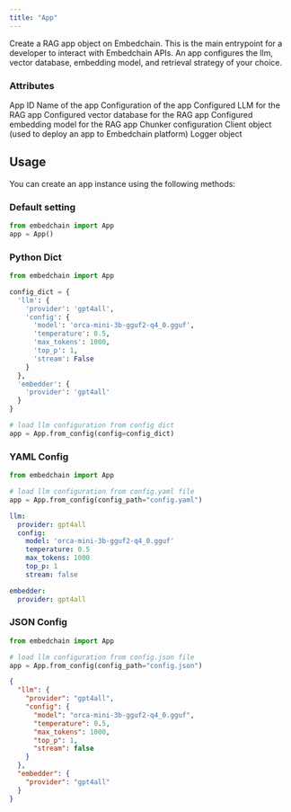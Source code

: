 ```yaml
---
title: "App"
---
```


Create a RAG app object on Embedchain. This is the main entrypoint for a developer to interact with Embedchain APIs. An app configures the llm, vector database, embedding model, and retrieval strategy of your choice.

### Attributes

<ParamField path="local_id" type="str">
    App ID
</ParamField>
<ParamField path="name" type="str" optional>
    Name of the app
</ParamField>
<ParamField path="config" type="BaseConfig">
    Configuration of the app
</ParamField>
<ParamField path="llm" type="BaseLlm">
    Configured LLM for the RAG app
</ParamField>
<ParamField path="db" type="BaseVectorDB">
    Configured vector database for the RAG app
</ParamField>
<ParamField path="embedding_model" type="BaseEmbedder">
    Configured embedding model for the RAG app
</ParamField>
<ParamField path="chunker" type="ChunkerConfig">
    Chunker configuration
</ParamField>
<ParamField path="client" type="Client" optional>
    Client object (used to deploy an app to Embedchain platform)
</ParamField>
<ParamField path="logger" type="logging.Logger">
    Logger object
</ParamField>

## Usage

You can create an app instance using the following methods:

### Default setting

```python Code Example
from embedchain import App
app = App()
```


### Python Dict

```python Code Example
from embedchain import App

config_dict = {
  'llm': {
    'provider': 'gpt4all',
    'config': {
      'model': 'orca-mini-3b-gguf2-q4_0.gguf',
      'temperature': 0.5,
      'max_tokens': 1000,
      'top_p': 1,
      'stream': False
    }
  },
  'embedder': {
    'provider': 'gpt4all'
  }
}

# load llm configuration from config dict
app = App.from_config(config=config_dict)
```

### YAML Config

<CodeGroup>

```python main.py
from embedchain import App

# load llm configuration from config.yaml file
app = App.from_config(config_path="config.yaml")
```

```yaml config.yaml
llm:
  provider: gpt4all
  config:
    model: 'orca-mini-3b-gguf2-q4_0.gguf'
    temperature: 0.5
    max_tokens: 1000
    top_p: 1
    stream: false

embedder:
  provider: gpt4all
```

</CodeGroup>

### JSON Config

<CodeGroup>

```python main.py
from embedchain import App

# load llm configuration from config.json file
app = App.from_config(config_path="config.json")
```

```json config.json
{
  "llm": {
    "provider": "gpt4all",
    "config": {
      "model": "orca-mini-3b-gguf2-q4_0.gguf",
      "temperature": 0.5,
      "max_tokens": 1000,
      "top_p": 1,
      "stream": false
    }
  },
  "embedder": {
    "provider": "gpt4all"
  }
}
```

</CodeGroup>
